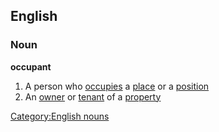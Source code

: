 ==English==
===Noun===
'''occupant'''
#A person who [[occupies]] a [[place]] or a [[position]]
#An [[owner]] or [[tenant]] of a [[property]]
[[Category:English nouns]]